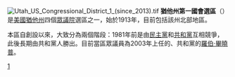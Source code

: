 {{unreferenced|time=2018-06-02T02:54:29+00:00}}
[[File:Utah_US_Congressional_District_1_(since_2013).tif|thumb]]
'''猶他州第一國會選區'''（{{lang-en|First Congressional District of Utah}}）是[[美國|美國]][[猶他州|猶他州]]四個[[美國眾議院|眾議院]]選區之一，始於1913年，目前包括該州北部地區。

本區自創設以來，大致分為兩個階段：1981年前是由[[民主黨_(美國)|民主黨]]和[[共和黨_(美國)|共和黨]]互相競爭，此後長期由共和黨人勝出。目前當區眾議員為2003年上任的、共和黨的[[羅伯·畢曉普|羅伯·畢曉普]]。
[[Category:猶他州國會選區|1]]